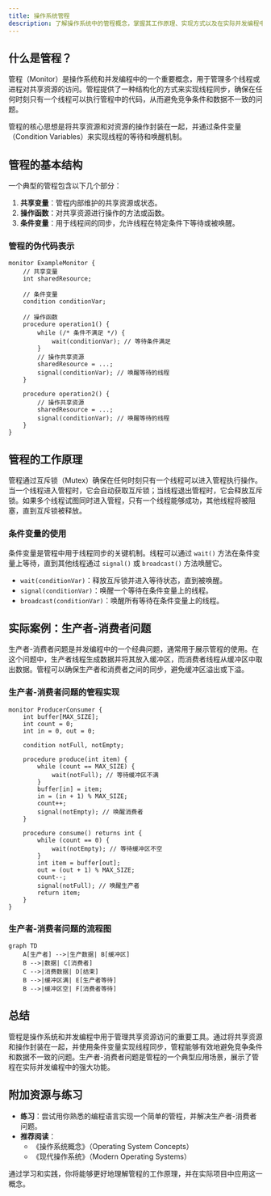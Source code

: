 ```yaml
---
title: 操作系统管程
description: 了解操作系统中的管程概念，掌握其工作原理、实现方式以及在实际并发编程中的应用。
---
```


## 什么是管程？

管程（Monitor）是操作系统和并发编程中的一个重要概念，用于管理多个线程或进程对共享资源的访问。管程提供了一种结构化的方式来实现线程同步，确保在任何时刻只有一个线程可以执行管程中的代码，从而避免竞争条件和数据不一致的问题。

管程的核心思想是将共享资源和对资源的操作封装在一起，并通过条件变量（Condition Variables）来实现线程的等待和唤醒机制。

## 管程的基本结构

一个典型的管程包含以下几个部分：

1. **共享变量**：管程内部维护的共享资源或状态。
2. **操作函数**：对共享资源进行操作的方法或函数。
3. **条件变量**：用于线程间的同步，允许线程在特定条件下等待或被唤醒。

### 管程的伪代码表示

```pseudo
monitor ExampleMonitor {
    // 共享变量
    int sharedResource;

    // 条件变量
    condition conditionVar;

    // 操作函数
    procedure operation1() {
        while (/* 条件不满足 */) {
            wait(conditionVar); // 等待条件满足
        }
        // 操作共享资源
        sharedResource = ...;
        signal(conditionVar); // 唤醒等待的线程
    }

    procedure operation2() {
        // 操作共享资源
        sharedResource = ...;
        signal(conditionVar); // 唤醒等待的线程
    }
}
```

## 管程的工作原理

管程通过互斥锁（Mutex）确保在任何时刻只有一个线程可以进入管程执行操作。当一个线程进入管程时，它会自动获取互斥锁；当线程退出管程时，它会释放互斥锁。如果多个线程试图同时进入管程，只有一个线程能够成功，其他线程将被阻塞，直到互斥锁被释放。

### 条件变量的使用

条件变量是管程中用于线程同步的关键机制。线程可以通过 `wait()` 方法在条件变量上等待，直到其他线程通过 `signal()` 或 `broadcast()` 方法唤醒它。

- `wait(conditionVar)`：释放互斥锁并进入等待状态，直到被唤醒。
- `signal(conditionVar)`：唤醒一个等待在条件变量上的线程。
- `broadcast(conditionVar)`：唤醒所有等待在条件变量上的线程。

## 实际案例：生产者-消费者问题

生产者-消费者问题是并发编程中的一个经典问题，通常用于展示管程的使用。在这个问题中，生产者线程生成数据并将其放入缓冲区，而消费者线程从缓冲区中取出数据。管程可以确保生产者和消费者之间的同步，避免缓冲区溢出或下溢。

### 生产者-消费者问题的管程实现

```pseudo
monitor ProducerConsumer {
    int buffer[MAX_SIZE];
    int count = 0;
    int in = 0, out = 0;

    condition notFull, notEmpty;

    procedure produce(int item) {
        while (count == MAX_SIZE) {
            wait(notFull); // 等待缓冲区不满
        }
        buffer[in] = item;
        in = (in + 1) % MAX_SIZE;
        count++;
        signal(notEmpty); // 唤醒消费者
    }

    procedure consume() returns int {
        while (count == 0) {
            wait(notEmpty); // 等待缓冲区不空
        }
        int item = buffer[out];
        out = (out + 1) % MAX_SIZE;
        count--;
        signal(notFull); // 唤醒生产者
        return item;
    }
}
```

### 生产者-消费者问题的流程图

```mermaid
graph TD
    A[生产者] -->|生产数据| B[缓冲区]
    B -->|数据| C[消费者]
    C -->|消费数据| D[结束]
    B -->|缓冲区满| E[生产者等待]
    B -->|缓冲区空| F[消费者等待]
```

## 总结

管程是操作系统和并发编程中用于管理共享资源访问的重要工具。通过将共享资源和操作封装在一起，并使用条件变量实现线程同步，管程能够有效地避免竞争条件和数据不一致的问题。生产者-消费者问题是管程的一个典型应用场景，展示了管程在实际并发编程中的强大功能。

## 附加资源与练习

- **练习**：尝试用你熟悉的编程语言实现一个简单的管程，并解决生产者-消费者问题。
- **推荐阅读**：
  - 《操作系统概念》（Operating System Concepts）
  - 《现代操作系统》（Modern Operating Systems）

通过学习和实践，你将能够更好地理解管程的工作原理，并在实际项目中应用这一概念。